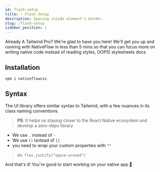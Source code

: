 ```yaml
---
id: flash-setup
title: ⚡ Flash Setup
description: Spacing inside element's border.
slug: /flash-setup
sidebar_position: 1
---
```


Already A Tailwind Pro? We're glad to have you here! We'll get you up and running with NativeFlow in less than 5 mins so that you can focus more on writing native code instead of reading styles, OOPS! stylesheets docs

## Installation

```bash title="terminal"
npm i nativeflowcss
```

## Syntax

The UI library offers similar syntax to Tailwind, with a few nuances in its class naming conventions.
>**PS**: It helps us staying closer to the React Native ecosystem and develop a zero-deps library

- We use `.` instead of `-`
- We use `()` isntead of `[]`
- you need to wrap your custom properties with `""`
>ex. `flex.justify("space-around")`

And that's it! You're good to start working on your native app 🥳
